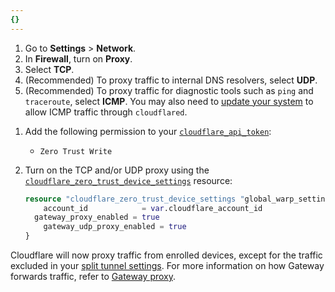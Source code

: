 ```yaml
---
{}
---
```



<Tabs syncKey="dashPlusAPI"> <TabItem label="Dashboard">

1. Go to **Settings** > **Network**.
2. In **Firewall**, turn on **Proxy**.
3. Select **TCP**.
4. (Recommended) To proxy traffic to internal DNS resolvers, select **UDP**.
5. (Recommended) To proxy traffic for diagnostic tools such as `ping` and `traceroute`, select **ICMP**. You may also need to [update your system](/cloudflare-one/policies/gateway/proxy/#icmp) to allow ICMP traffic through `cloudflared`.

</TabItem>
<TabItem label="Terraform (v5)">

1. Add the following permission to your [`cloudflare_api_token`](https://registry.terraform.io/providers/cloudflare/cloudflare/latest/docs/resources/api_token):
	- `Zero Trust Write`

2. Turn on the TCP and/or UDP proxy using the [`cloudflare_zero_trust_device_settings`](https://registry.terraform.io/providers/cloudflare/cloudflare/latest/docs/resources/zero_trust_device_settings) resource:

	```tf
	resource "cloudflare_zero_trust_device_settings "global_warp_settings" {
		account_id            = var.cloudflare_account_id
	  gateway_proxy_enabled = true
		gateway_udp_proxy_enabled = true
	}
	```

</TabItem>
</Tabs>

Cloudflare will now proxy traffic from enrolled devices, except for the traffic excluded in your [split tunnel settings](/cloudflare-one/connections/connect-networks/private-net/cloudflared/#3-route-private-network-ips-through-warp). For more information on how Gateway forwards traffic, refer to [Gateway proxy](/cloudflare-one/policies/gateway/proxy/).
